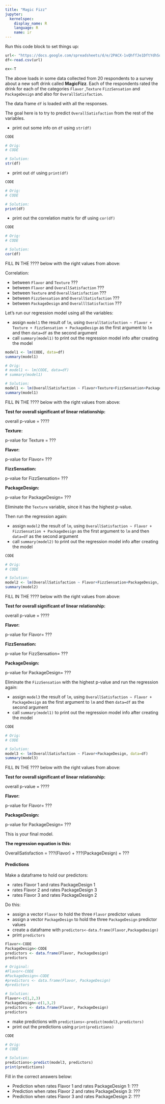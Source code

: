 ```yaml
---
title: "Magic Fizz"
jupyter:
  kernelspec:
    display_name: R
    language: R
    name: ir
---
```


Run this code block to set things up:

```r
url<- "https://docs.google.com/spreadsheets/d/e/2PACX-1vQhffJe1DftYdhSqfznMvmO5l_0S9z0sf_PN8NAn1XExaLjlIc-HQcYgry10iphx9egxGtjBqOCcEEB/pub?gid=897298122&single=true&output=csv"
df<-read.csv(url)
```

```r
ex<-T
```

The above loads in some data collected from 20 respondents to a survey about a new soft drink called **MagicFizz**. Each of the respondents rated the drink for each of the categories `Flavor` ,`Texture` `FizzSensation` and `PackageDesign` and also for `OverallSatisfaction`.

The data frame `df` is loaded with all the responses. 

The goal here is to try to predict `OverallSatisfaction` from the rest of the variables.

- print out some info on `df` using `str(df)`
```r
CODE
```
```r
# Orig:
# CODE

# Solution:
str(df)
```

- print out `df` using `print(df)`
```r
CODE
```
```r
# Orig:
# CODE

# Solution:
print(df)
```

- print out the correlation matrix for df using `cor(df)` 
```r
CODE
```
```r
# Orig:
# CODE

# Solution:
cor(df)
```

FILL IN THE ???? below with the right values from above:

Correlation:    

- between `Flavor` and `Texture` ??? 
- between `Flavor` and `OverallSatisfaction` ??? 
- between `Texture` and `OverallSatisfaction` ??? 
- between `FizzSensation` and `OverallSatisfaction` ??? 
- between `PackageDesign` and `OveralllSatisfaction` ??? 

Let's run our regression model using all the variables:

- assign `model1` the result of `lm`, using `OverallSatisfaction ~ Flavor + Texture + FizzSensation + PackageDesign` as the first argument to `lm` and then `data=df` as the second argument
- call `summary(model1)` to print out the regression model info after creating the model
```r
model1 <- lm(CODE, data=df)
summary(model1)
```
```r
# Orig:
# model1 <- lm(CODE, data=df)
# summary(model1)

# Solution:
model1 <- lm(OverallSatisfaction ~ Flavor+Texture+FizzSensation+PackageDesign, data=df)
summary(model1)
```

FILL IN THE ???? below with the right values from above:

**Test for overall significant of linear relationship:**

overall p-value = ????

**Texture:**

p-value for Texture = ???

**Flavor:**

p-value for Flavor= ???

**FizzSensation:**

p-value for FizzSensation= ???

**PackageDesign:**

p-value for PackageDesign= ???

Eliminate the `Texture` variable, since it has the highest p-value.

Then run the regression again:

- assign `model2` the result of `lm`, using `OverallSatisfaction ~ Flavor + FizzSensation + PackageDesign` as the first argument to `lm` and then `data=df` as the second argument
- call `summary(model2)` to print out the regression model info after creating the model
```r
CODE
```
```r
# Orig:
# CODE 

# Solution:
model2 <- lm(OverallSatisfaction ~ Flavor+FizzSensation+PackageDesign, data=df)
summary(model2)
```

FILL IN THE ???? below with the right values from above:

**Test for overall significant of linear relationship:**

overall p-value = ????

**Flavor:**

p-value for Flavor= ???

**FizzSensation:**

p-value for FizzSensation= ???

**PackageDesign:**

p-value for PackageDesign= ???

Eliminate the `FizzSensation` with the highest p-value and run the regression again:

- assign `model3` the result of `lm`, using `OverallSatisfaction ~ Flavor + PackageDesign` as the first argument to `lm` and then `data=df` as the second argument
- call `summary(model1)` to print out the regression model info after creating the model
```r
CODE
```
```r
# Orig:
# CODE 

# Solution:
model3 <- lm(OverallSatisfaction ~ Flavor+PackageDesign, data=df)
summary(model3)
```

FILL IN THE ???? below with the right values from above:

**Test for overall significant of linear relationship:**

overall p-value = ????

**Flavor:**

p-value for Flavor= ???

**PackageDesign:**

p-value for PackageDesign= ???

This is your final model.

**The regression equation is this:**

OverallSatisfaction = ???(Flavor) + ???(PackageDesign) + ???  
    
#### Predictions

Make a dataframe to hold our predictors: 

- rates Flavor 1 and rates PackageDesign 1 
- rates Flavor 2 and rates PackageDesign 3 
- rates Flavor 3 and rates PackageDesign 2 

Do this:  

- assign a vector `Flavor` to hold the three `Flavor` predictor values
- assign a vector `PackageDesign` to hold the three `PackageDesign` predictor values
- create a dataframe with `predictors<-data.frame(Flavor,PackageDesign)` 
- print `predictors` 
```r
Flavor<-CODE
PackageDesign<-CODE
predictors <- data.frame(Flavor, PackageDesign)
predictors
```
```r
# Original:
#Flavor<-CODE
#PackageDesign<-CODE
#predictors <- data.frame(Flavor, PackageDesign)
#predictors

# Solution:
Flavor<-c(1,2,3)
PackageDesign<-c(1,3,2)
predictors <- data.frame(Flavor, PackageDesign)
predictors
```

- make predictions with `predictions<-predict(model3,predictors)` 
- print out the predictions using `print(predictions)`
```r
CODE
```
```r
# Orig:
# CODE

# Solution:
predictions<-predict(model3, predictors)
print(predictions)
```

Fill in the correct answers below:

- Prediction when rates Flavor 1 and rates PackageDesign 1: ??? 
- Prediction when rates Flavor 2 and rates PackageDesign 3: ??? 
- Prediction when rates Flavor 3 and rates PackageDesign 2: ??? 


